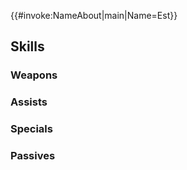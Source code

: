 {{#invoke:NameAbout|main|Name=Est}}{{HeroPage Tabs}}
{{Hero Infobox
|Name=Est
|Title=Junior Whitewing
|GrowthModifier=None
|WeaponType=Blue Lance
|Origin=Fire Emblem: Mystery of the Emblem
|Gender=Female
|MoveType=Flying
|actorEN=Brianna Knickerbocker
|actorJP=村川梨衣
|artist=みわべさくら
|resplendentArtist=紺藤ココン
|releaseDate=February 2, 2017
|poolDate=February 2, 2017
|randomStartTime=2017-02-02T07:00:00Z
|poolRarities=3,4
|TagID=エスト
|InternalID=42
|cv1=1
|cv2=400600
|description=Youngest of three sisters who are pegasus knights for Macedon. Appears in Fire Emblem: Mystery of the Emblem.
|Properties=resplendent,ljosalfheimr
|resplendentStartTime=2022-01-10T07:00:00Z
|resplendentEndTime=2022-01-25T06:59:59Z
}}
{{Stats Page
|Lv1HP=17|Lv1ATK=9|Lv1SPD=8|Lv1DEF=5|Lv1RES=8
|GRHP=45|GRATK=60|GRSPD=50|GRDEF=45|GRRES=55
}}
==Skills==
===Weapons===
{{Weapons Table
|weapon1=Iron Lance
|weapon1Default=1
|weapon1Unlock=1
|weapon2=Steel Lance
|weapon2Default=3
|weapon2Unlock=2
|weapon3=Heavy Spear
|weapon3Default=4
|weapon3Unlock=3
|weapon4=Heavy Spear+
|weapon4Default=5
|weapon4Unlock=5
|weapon5=Whitewing Spear
|weapon5Unlock=5
}}
===Assists===
{{Assists Table
|assist1=Shove
|assist1Default=4
|assist1Unlock=3
}}
===Specials===
{{Specials Table}}
===Passives===
{{Passives Table
|passiveA1=Defiant Res 1
|passiveA2=Defiant Res 2
|passiveA3=Defiant Res 3
|passiveA1Unlock=1
|passiveA2Unlock=2
|passiveA3Unlock=4
|passiveB1=Seal Spd 1
|passiveB2=Seal Spd 2
|passiveB3=Seal Spd 3
|passiveB1Unlock=3
|passiveB2Unlock=4
|passiveB3Unlock=5
}}
{{Heroes Navbox}}